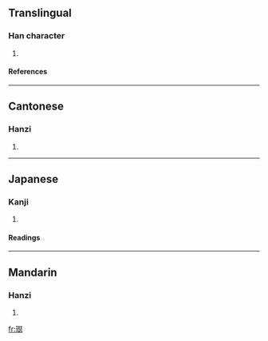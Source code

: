 ==Translingual==
===Han character===
{{Han char|rn=96|rad=玉|as=13|sn=17|four=1113<sub>1</sub>|canj=一土一土竹 (MGMGH)}}
# {{defn|Han|sort=玉13}}
====References====
{{Han ref|kx=0743.180|dkj=21288|dj=1152.150|hdz=21139.080|uh=74B1|ud=29873|bh=ED6C|bd=60780}}

----
==Cantonese==
===Hanzi===
{{yue-hanzi|jyut=|y=sat1}}
# {{defn|Cantonese}}

----
==Japanese==
===Kanji===
{{ja-kanji|grade=|rs=玉13}}
# {{defn|Japanese}} 
====Readings====
{{ja-readings|on=[[しつ]] (shitsu), [[しち]] (shichi)|kun=[[あざやか]] (azayaka)|nanori=}}

----
==Mandarin==
===Hanzi===
{{cmn-hanzi|pin=[[sè]] (se4), [[shú]] (shu2)|wg=se<sup>4</sup>, shu<sup>2</sup>}}
# {{defn|Mandarin}}

[[fr:璱]]